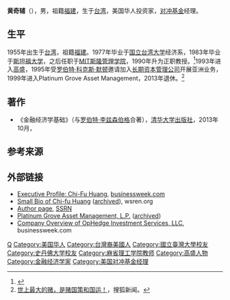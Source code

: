 {{Infobox scientist
| name = 黄奇辅<br />Chi-fu Huang
| image = 
| caption = 
| birth_date = 
| birth_place =
| death_date = 
| death_place = 
| nationality ={{USA}}
| field = 金融经济学，风险投资
| work_institutions = Platinum Grove Asset Management 1999-2013<br />[[长期资本管理公司|长期资本管理公司]] 1995-99<br />[[高盛|高盛]] 1993-94<br />[[麻省理工学院|麻省理工学院]] 1983-93
| alma_mater = [[斯坦福大学|斯坦福大学]]<br />[[国立台湾大学|国立台湾大学]]
| doctoral_advisor = {{tsl|en|David M. Kreps|戴维·克瑞普斯}}
| doctoral_students =
| known_for =
| prizes = 
| religion = 
| footnotes =}}

'''黄奇辅'''（{{生卒|1955年|1月27日|}}），男，祖籍[[福建|福建]]，生于[[台湾|台湾]]，美国华人投资家，[[对冲基金|对冲基金]]经理。

== 生平 ==
1955年出生于[[台湾|台湾]]，祖籍[[福建|福建]]。1977年毕业于[[国立台湾大学|国立台湾大学]]经济系，1983年毕业于[[斯坦福大学|斯坦福大学]]，之后任职于[[MIT斯隆管理学院|MIT斯隆管理学院]]，1990年升为正职教授。<ref>{{cite book |last1=Bernstein |first1=Peter L. |title=Capital Ideas Evolving |publisher=John Wiley & Sons |isbn=978-1-118-04620-3 |pages=111 |url=https://www.google.com/books/edition/Capital_Ideas_Evolving/1pmWEAHo2A8C?hl=en&gbpv=1&dq=%22Chi-fu+Huang%22&pg=PA111&printsec=frontcover |language=en}}</ref>1993年进入[[高盛|高盛]]，1995年受[[罗伯特·科克斯·默顿|罗伯特·科克斯·默顿]]邀请加入[[长期资本管理公司|长期资本管理公司]]开展亚洲业务，1999年进入Platinum Grove Asset Management，2013年退休。<ref>[https://www.sohu.com/a/247480061_313170 世上最大的赌，是赌国策和国运！]，搜狐新闻。</ref>

== 著作 ==
*《金融经济学基础》（与[[罗伯特·李兹森伯格|罗伯特·李兹森伯格]]合著），[[清华大学出版社|清华大学出版社]]，2013年10月，{{ISBN|9787302071334}}

== 参考来源 ==
{{Reflist}}

== 外部链接 ==
* [http://investing.businessweek.com/research/stocks/private/person.asp?personId=35958820&privcapId=23954548 Executive Profile: Chi-Fu Huang], [[businessweek.com|businessweek.com]]
* [https://web.archive.org/web/20081110004342/http://www.wsren.org/member/1-leadership/43-bio#17 Small Bio of Chi-fu Huang] ([[Internet_Archive|archived]]), wsren.org
* [https://papers.ssrn.com/sol3/cf_dev/AbsByAuth.cfm?per_id=140251 Author page], [[SSRN|SSRN]]
* [https://web.archive.org/web/20131012102147/http://www.pgamlp.com/index.html Platinum Grove Asset Management, L.P.] ([[Internet_Archive|archived]])
* [http://investing.businessweek.com/research/stocks/private/snapshot.asp?privcapId=20830850 Company Overview of OpHedge Investment Services, LLC], businessweek.com

{{Authority control}}
{{DEFAULTSORT:H}}
[[Category:黄姓|Q]]
[[Category:美国华人|Category:美国华人]]
[[Category:台灣裔美國人|Category:台灣裔美國人]]
[[Category:國立臺灣大學校友|Category:國立臺灣大學校友]]
[[Category:史丹佛大学校友|Category:史丹佛大学校友]]
[[Category:麻省理工学院教师|Category:麻省理工学院教师]]
[[Category:高盛人物|Category:高盛人物]]
[[Category:金融经济学家|Category:金融经济学家]]
[[Category:美国对冲基金经理|Category:美国对冲基金经理]]